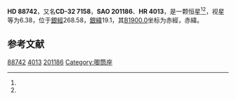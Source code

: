 {{Starbox begin
| name = HD 88742
}}
{{Starbox observe
| epoch = [[J2000.0|J2000.0]]
| constell = {{星座名待查}}<ref name=SIMBAD>{{cite web
 | url=http://simbad.u-strasbg.fr/simbad/sim-id?Ident=HR+4013
 | title =Pulsating variable Star
 | publisher=Centre de Données astronomiques de Strasbourg
 | work=SIMBAD
 | accessdate=2012-07-13}}</ref><ref name=DATA>{{cite web
 | url=http://vizier.u-strasbg.fr/viz-bin/VizieR-5?-out.add=.&-source=5050&-corr=PK=HR&-out.max=9999&HR=4013
 | title=VizieR Detailed Page
 | accessdate=2012-07-13
 | archive-date=2016-03-05
 | archive-url=https://web.archive.org/web/20160305211840/http://vizier.u-strasbg.fr/viz-bin/VizieR-5?-out.add=.&-source=5050&-corr=PK=HR&-out.max=9999&HR=4013
 | dead-url=no
 }}</ref>
| 星官 = 
| ra = {{RA|10|13|24.8}}<ref name=SIMBAD /><ref name=DATA />
| dec = {{DEC|-33|1|55}}<ref name=SIMBAD /><ref name=DATA />
| appmag_v = 6.38<ref name=SIMBAD /><ref name=DATA />
}}
{{Starbox character
| class = G1V<ref name=SIMBAD /><ref name=DATA />
| b-v = 0.59<ref name=SIMBAD /><ref name=DATA />
| u-b = 0.09<ref name=SIMBAD /><ref name=DATA />
| r-i = <ref name=SIMBAD /><ref name=DATA />
| variable = 
}}
{{Starbox astrometry
| radial_v = 0.09
| prop_mo_ra = 42
| parallax = 0.055
| p_error = 
}}
{{Starbox catalog
| names =CD-32 7158，[[SAO星表|SAO]] 201186，[[HD星表|HD]] 88742，[[HR星表|HR]] 4013}}
{{Starbox reference |Simbad=HR+4013}}
{{Starbox end}}

'''HD 88742'''，又名'''CD-32 7158'''，'''SAO 201186'''、'''HR 4013'''，是一颗恒星<ref name=SIMBAD /><ref name=DATA />，视星等为6.38，位于[[銀道座標系|銀經]]268.58，[[銀道座標系|銀緯]]19.1，其[[B1900.0|B1900.0]]坐标为赤經{{RA|10|8|59.6}}，赤緯{{DEC|-32|19.1|18}}。

== 参考文献 ==
{{reflist}}

{{star-stub}}
{{唧筒座恒星}}

[[Category:HD和HDE天體|88742]]
[[Category:HR天體|4013]]
[[Category:SAO天體|201186]]
[[Category:唧筒座|Category:唧筒座]]